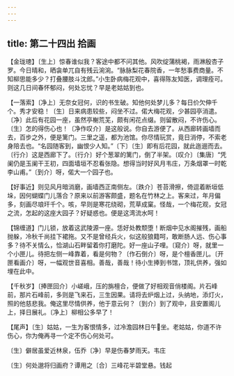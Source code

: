 ```yaml
---
---
---
```

title: 第二十四出 拾画
---

【金珑璁】〔生上〕惊春谁似我？客途中都不问其他。风吹绽蒲桃褐，雨淋殷杏子罗。今日晴和，晒衾单兀自有残云涴涴。“脉脉梨花春院香，一年愁事费商量。不知柳思能多少？打叠腰肢斗沈郎。”小生卧病梅花观中，喜得陈友知医，调理痊可。则这几日间春怀郁闷，何处忘忧？早是老姑姑到也。

【一落索】〔净上〕无奈女冠何，识的书生破。知他何处梦儿多？每日价欠伸千个。秀才安稳！〔生〕日来病患较些，闷坐不过。偌大梅花观，少甚园亭消遣。〔净〕此后有花园一座，虽然亭榭荒芜，颇有闲花点缀。则留散闷，不许伤心。〔生〕怎的得伤心也！〔净作叹介〕是这般说。你自去游便了。从西廊转画墙而去，百步之外，便是篱门。三里之遥，都为池馆。你尽情玩赏，竟日消停，不索老身陪去也。“名园随客到，幽恨少人知。”〔下〕〔生〕即有后花园，就此迤逦而去。〔行介〕这是西廊下了。〔行介〕好个葱翠的篱门，倒了半架。〔叹介〕〔集唐〕“凭阑仍是玉阑干王初，四面墙垣不忍看张隐。想得当时好风月韦庄，万条烟罩一时乾李山甫。”〔到介〕呀，偌大一个园子也。

【好事近】则见风月暗消磨，画墙西正南侧左。〔跌介〕苍苔滑擦，倚逗着断垣低垛，因何蝴蝶门儿落合？原来以前游客颇盛，题名在竹林之上。客来过，年月偏多，刻画尽琅玕千个。咳，早则是寒花绕砌，荒草成窠。怪哉，一个梅花观，女冠之流，怎起的这座大园子？好疑惑也。便是这湾流水呵！

【锦缠道】门儿锁，放着这武陵源一座。恁好处教颓堕！断烟中见水阁摧残，画船抛躲，冷秋千尚挂下裙拖。又不是曾经兵火，似这般狼籍呵，敢断肠人远、伤心事多？待不关情么，恰湖山石畔留着你打磨陀。好一座山子哩。〔窥介〕呀，就里一个小匣儿。待把左侧一峰靠着，看是何物？〔作石倒介〕呀，是个檀香匣儿。〔开匣看画介〕呀，一幅观世音喜相。善哉，善哉！待小生捧到书馆，顶礼供养，强如埋在此中。

【千秋岁】〔捧匣回介〕小嵯峨，压的旃檀合，便做了好相观音俏楼阁。片石峰前，那片石峰前，多则是飞来石，三生因果。请将去炉烟上过，头纳地，添灯火，照的他慈悲我。俺这里尽情供养，他于意云何？〔到介〕到了观中，且安置阁儿上，择日展礼。〔净上〕柳相公多早了！

【尾声】〔生〕姑姑，一生为客恨情多，过冷澹园林日午坐。老姑姑，你道不许伤心，你为俺再寻一个定不伤心何处可。

〔生〕僻居虽爱近林泉，伍乔〔净〕早是伤春梦雨天。韦庄

〔生〕何处邈将归画府？谭用之〔合〕三峰花半碧堂悬。钱起

